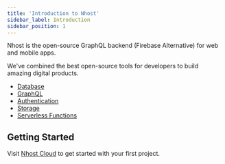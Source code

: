 ```yaml
---
title: 'Introduction to Nhost'
sidebar_label: Introduction
sidebar_position: 1
---
```


Nhost is the open-source GraphQL backend (Firebase Alternative) for web and mobile apps.

We've combined the best open-source tools for developers to build amazing digital products.

- [Database](/platform/database)
- [GraphQL](/platform/graphql)
- [Authentication](/platform/authentication)
- [Storage](/platform/storage)
- [Serverless Functions](/platform/serverless-functions)

## Getting Started

Visit [Nhost Cloud](https://app.nhost.io) to get started with your first project.
